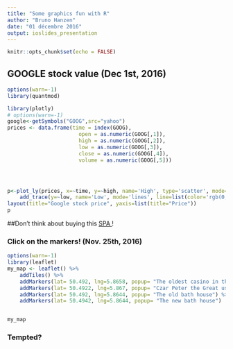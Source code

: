 ```yaml
---
title: "Some graphics fun with R"
author: "Bruno Hanzen"
date: "01 décembre 2016"
output: ioslides_presentation
---
```


```r
knitr::opts_chunk$set(echo = FALSE)
```

## GOOGLE stock value (Dec 1st, 2016)

```r
options(warn=-1)
library(quantmod)

library(plotly)
# options(warn=-1)
google<-getSymbols("GOOG",src="yahoo")
prices <- data.frame(time = index(GOOG),
                       open = as.numeric(GOOG[,1]),
                       high = as.numeric(GOOG[,2]),
                       low = as.numeric(GOOG[,3]),
                       close = as.numeric(GOOG[,4]),
                       volume = as.numeric(GOOG[,5]))




p<-plot_ly(prices, x=~time, y=~high, name='High', type='scatter', mode='lines', line=list(color='rgb(256, 0, 0)', width= 2)) %>%
    add_trace(y=~low, name='Low', mode='lines', line=list(color='rgb(0, 256, 0)', width= 1)) %>%
layout(title="Google stock price", yaxis=list(title="Price"))
p

```

##Don't think about buying this  <a href="http://www.spatourisme.be/en"> SPA </a>! 
  
### Click on the markers! (Nov. 25th, 2016)  
```r
options(warn=-1)
library(leaflet)
my_map <- leaflet() %>% 
    addTiles() %>%
    addMarkers(lat= 50.492, lng=5.8658, popup= "The oldest casino in the world") %>%
    addMarkers(lat= 50.4922, lng=5.867, popup= "Czar Peter the Great used to drink water here") %>%
    addMarkers(lat= 50.492, lng=5.8644, popup= "The old bath house") %>%
    addMarkers(lat= 50.4942, lng=5.8644, popup= "The new bath house")


my_map
```

### Tempted?  
